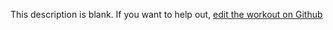 
  This description is blank. If you want to help out, [edit the workout on Github](https://www.github.com/LiftArcade/exercises/blob/main/exercises/wide-grip-rear-pull-up-description.mdx)